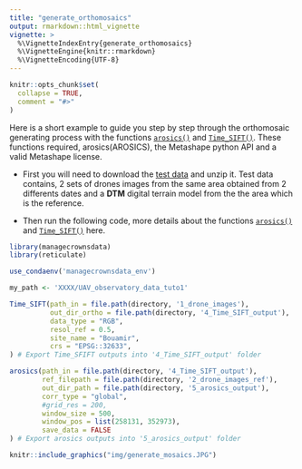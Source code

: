 ```yaml
---
title: "generate_orthomosaics"
output: rmarkdown::html_vignette
vignette: >
  %\VignetteIndexEntry{generate_orthomosaics}
  %\VignetteEngine{knitr::rmarkdown}
  %\VignetteEncoding{UTF-8}
---
```


```r
knitr::opts_chunk$set(
  collapse = TRUE,
  comment = "#>"
)
```


Here is a short example to guide you step by step through the orthomosaic generating process with the functions [`arosics()`](https://hugolblc.github.io/managecrownsdata/reference/arosics.html) and [`Time_SIFT()`](https://hugolblc.github.io/managecrownsdata/reference/Time_SIFT.html). These functions required, arosics(AROSICS), the Metashape python API and a valid Metashape license.  

* First you will need to download the  [test data](https://filesender.renater.fr/?s=download&token=e67ac550-0546-4204-9a5a-24989cc0aff3) and unzip it. Test
data contains, 2 sets of drones images from the same area obtained from 2 differents dates and a **DTM** digital terrain model from the the area which is the reference. 

* Then run the following code, more details about the functions  [`arosics()`](https://hugolblc.github.io/managecrownsdata/reference/arosics.html) and [`Time_SIFT()`](https://hugolblc.github.io/managecrownsdata/reference/Time_SIFT.html) here.



```r
library(managecrownsdata)
library(reticulate)

use_condaenv('managecrownsdata_env')

my_path <- 'XXXX/UAV_observatory_data_tuto1'

Time_SIFT(path_in = file.path(directory, '1_drone_images'),
          out_dir_ortho = file.path(directory, '4_Time_SIFT_output'),
          data_type = "RGB",
          resol_ref = 0.5,
          site_name = "Bouamir",
          crs = "EPSG::32633",
) # Export Time_SFIFT outputs into '4_Time_SIFT_output' folder

arosics(path_in = file.path(directory, '4_Time_SIFT_output'),
        ref_filepath = file.path(directory, '2_drone_images_ref'),
        out_dir_path = file.path(directory, '5_arosics_output'),
        corr_type = "global",
        #grid_res = 200,
        window_size = 500,
        window_pos = list(258131, 352973),
        save_data = FALSE
) # Export arosics outputs into '5_arosics_output' folder

```

```r
knitr::include_graphics("img/generate_mosaics.JPG")
```
